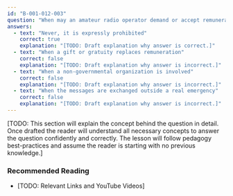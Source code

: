```yaml
---
id: "B-001-012-003"
question: "When may an amateur radio operator demand or accept remuneration for exchanging messages?"
answers:
  - text: "Never, it is expressly prohibited"
    correct: true
    explanation: "[TODO: Draft explanation why answer is correct.]"
  - text: "When a gift or gratuity replaces remuneration"
    correct: false
    explanation: "[TODO: Draft explanation why answer is incorrect.]"
  - text: "When a non-governmental organization is involved"
    correct: false
    explanation: "[TODO: Draft explanation why answer is incorrect.]"
  - text: "When the messages are exchanged outside a real emergency"
    correct: false
    explanation: "[TODO: Draft explanation why answer is incorrect.]"
---
```


[TODO: This section will explain the concept behind the question in detail. Once drafted the reader will understand all necessary concepts to answer the question confidently and correctly. The lesson will follow pedagogy best-practices and assume the reader is starting with no previous knowledge.]

### Recommended Reading

- [TODO: Relevant Links and YouTube Videos]
